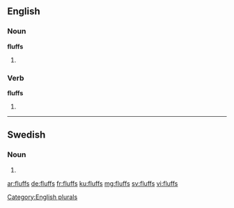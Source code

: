==English==

===Noun===
'''fluffs'''

# {{plural of |[[fluff]]}}

===Verb===
'''fluffs'''

# {{third-person singular of|fluff}}

[[Category:English plurals]]

----

==Swedish==

===Noun===
{{head|sv|noun form}}

# {{sv-noun-form-indef-gen|fluff}}

[[ar:fluffs]]
[[de:fluffs]]
[[fr:fluffs]]
[[ku:fluffs]]
[[mg:fluffs]]
[[sv:fluffs]]
[[vi:fluffs]]
